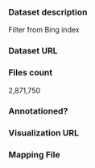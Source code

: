 ### Dataset description

Filter from Bing index

### Dataset URL

### Files count

2,871,750

### Annotationed?

### Visualization URL

### Mapping File